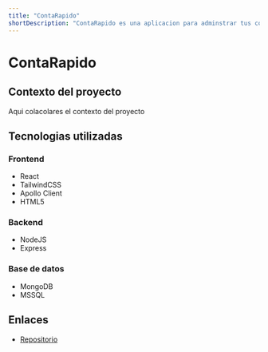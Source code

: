 ```yaml
---
title: "ContaRapido"
shortDescription: "ContaRapido es una aplicacion para adminstrar tus contabilidades personales, descubre mas dando click en el enlace."
---
```


# ContaRapido

## Contexto del proyecto

Aqui colacolares el contexto del proyecto

## Tecnologias utilizadas

### Frontend

- React
- TailwindCSS
- Apollo Client
- HTML5

### Backend

- NodeJS
- Express

### Base de datos

- MongoDB
- MSSQL

## Enlaces

- [Repositorio](https://github)


```